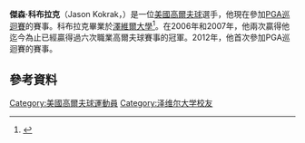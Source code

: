 '''傑森·科布拉克'''（Jason Kokrak，{{bd|1985年|5月22日}}）是一位[[美國|美國]][[高爾夫球|高爾夫球]]選手，他現在參加[[PGA巡迴賽|PGA巡迴賽]]的賽事。科布拉克畢業於[[澤維爾大學|澤維爾大學]]<ref>{{Cite web |url=http://www.goxavier.com/sports/m-golf/mtt/kokrak_jason00.html |title=Xavier Men's golf - Jason Kokrak profile |accessdate=2016-02-02 |archive-date=2011-10-07 |archive-url=https://web.archive.org/web/20111007191728/http://www.goxavier.com/sports/m-golf/mtt/kokrak_jason00.html |dead-url=yes }}</ref>。在2006年和2007年，他兩次贏得他迄今為止已經贏得過六次職業高爾夫球賽事的冠軍。2012年，他首次參加PGA巡迴賽的賽事。
==參考資料==
{{reflist}}
[[Category:美國高爾夫球運動員|Category:美國高爾夫球運動員]]
[[Category:泽维尔大学校友|Category:泽维尔大学校友]]
{{US-bio-stub}}